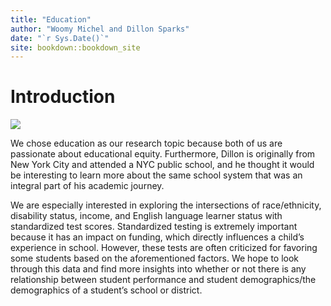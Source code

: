 ```yaml
--- 
title: "Education"
author: "Woomy Michel and Dillon Sparks"
date: "`r Sys.Date()`"
site: bookdown::bookdown_site
---
```


# Introduction

![](education.jpg)


We chose education as our research topic because both of us are passionate about educational equity. Furthermore, Dillon is originally from New York City and attended a NYC public school, and he thought it would be interesting to learn more about the same school system that was an integral part of his academic journey. 

We are especially interested in exploring the intersections of race/ethnicity, disability status, income, and English language learner status with standardized test scores. Standardized testing is extremely important because it has an impact on funding, which directly influences a child’s experience in school. However, these tests are often criticized for favoring some students based on the aforementioned factors. We hope to look through this data and find more insights into whether or not there is any relationship between student performance and student demographics/the demographics of a student’s school or district. 
